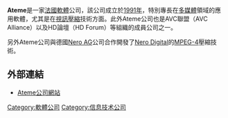 {{unreferenced|time=2009-6-11}}

'''Ateme'''是一家[[法國|法國]][[軟體|軟體]]公司，該公司成立於[[1991年|1991年]]，特別專長在[[多媒體|多媒體]]領域的應用軟體，尤其是在[[視訊壓縮|視訊壓縮]]技術方面。此外Ateme公司也是AVC聯盟（AVC Alliance）以及HD論壇（HD Forum）等組織的成員公司之一。

另外Ateme公司與德國[[Nero_AG|Nero AG]]公司合作開發了[[Nero_Digital|Nero Digital]]的[[MPEG-4|MPEG-4]]壓縮技術。

== 外部連結 ==
*[http://www.ateme.com/ Ateme公司網站] {{Wayback|url=http://www.ateme.com/ |date=20060820171731 }} {{en}}

{{ict-company-stub}}
{{france-stub}}

[[Category:軟體公司|Category:軟體公司]]
[[Category:信息技术公司|Category:信息技术公司]]
